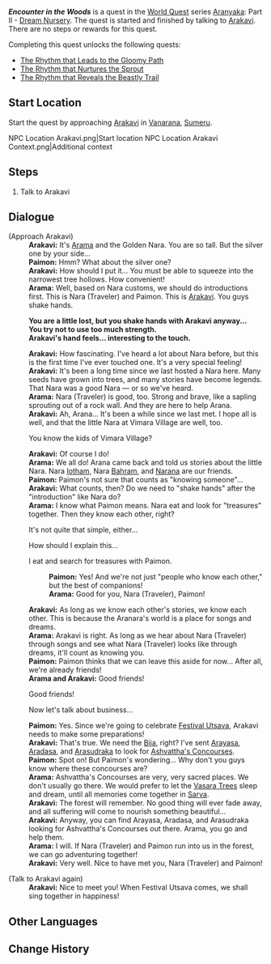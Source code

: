 {{Quest Infobox
|image         = World Quest Encounter in the Woods.png
|type          = World
|chapter       = Aranyaka
|actType       = Part
|actNum        = II
|part          = 2
|act           = Dream Nursery
|summary       = 
|requirement   = [[The World of Aranara]]
|characters    = Arama; Arakavi; Traveler; Paimon
|startLocation = [[Vanarana]], [[Sumeru]]
|region        = Sumeru
|area          = Vanarana
|concurrent    = Children of the Forest
|exp           = 
|mora          = 
|primogems     = 
|other         = 
}}
'''''Encounter in the Woods''''' is a quest in the [[World Quest]] series [[Aranyaka]]: Part II - [[Dream Nursery]]. The quest is started and finished by talking to [[Arakavi]]. There are no steps or rewards for this quest.

Completing this quest unlocks the following quests:

* [[The Rhythm that Leads to the Gloomy Path]]
* [[The Rhythm that Nurtures the Sprout]]
* [[The Rhythm that Reveals the Beastly Trail]]

==Start Location==
Start the quest by approaching [[Arakavi]] in [[Vanarana]], [[Sumeru]].
<gallery>
NPC Location Arakavi.png|Start location
NPC Location Arakavi Context.png|Additional context
</gallery><!-- There are no in-game accessible steps, quest description, or quest rewards. -->

==Steps==
# Talk to Arakavi

==Dialogue==
{{Quest Description|Talk to Arakavi in Vanarana, which might help the groundwork for Festival Utsava.}}
{{Dialogue start}}
;(Approach Arakavi)
:'''Arakavi:''' It's [[Arama]] and the Golden Nara. You are so tall. But the silver one by your side...
:'''Paimon:''' Hmm? What about the silver one?
:'''Arakavi:''' How should I put it... You must be able to squeeze into the narrowest tree hollows. How convenient!
:'''Arama:''' Well, based on Nara customs, we should do introductions first. This is Nara (Traveler) and Paimon. This is [[Arakavi]]. You guys shake hands.

:'''You are a little lost, but you shake hands with Arakavi anyway...<br />You try not to use too much strength.<br />Arakavi's hand feels... interesting to the touch.'''

:'''Arakavi:''' How fascinating. I've heard a lot about Nara before, but this is the first time I've ever touched one. It's a very special feeling!
:'''Arakavi:''' It's been a long time since we last hosted a Nara here. Many seeds have grown into trees, and many stories have become legends. That Nara was a good Nara &mdash; or so we've heard.
:'''Arama:''' Nara (Traveler) is good, too. Strong and brave, like a sapling sprouting out of a rock wall. And they are here to help Arana.
:'''Arakavi:''' Ah, Arana... It's been a while since we last met. I hope all is well, and that the little Nara at Vimara Village are well, too.
:{{DIcon}} You know the kids of Vimara Village?
:'''Arakavi:''' Of course I do!
:'''Arama:''' We all do! Arana came back and told us stories about the little Nara. Nara [[Iotham]], Nara [[Bahram]], and [[Rana|Narana]] are our friends.
:'''Paimon:''' Paimon's not sure that counts as "knowing someone"...
:'''Arakavi:''' What counts, then? Do we need to "shake hands" after the "introduction" like Nara do?
:'''Arama:''' I know what Paimon means. Nara eat and look for "treasures" together. Then they know each other, right?
:{{DIcon}} It's not quite that simple, either...
:{{DIcon}} How should I explain this...
:{{DIcon}} I eat and search for treasures with Paimon.
::'''Paimon:''' Yes! And we're not just "people who know each other," but the best of companions!
::'''Arama:''' Good for you, Nara (Traveler), Paimon!
:'''Arakavi:''' As long as we know each other's stories, we know each other. This is because the Aranara's world is a place for songs and dreams.
:'''Arama:''' Arakavi is right. As long as we hear about Nara (Traveler) through songs and see what Nara (Traveler) looks like through dreams, it'll count as knowing you.
:'''Paimon:''' Paimon thinks that we can leave this aside for now... After all, we're already friends!
:'''Arama and Arakavi:''' Good friends!
:{{DIcon}} Good friends!
:{{DIcon}} Now let's talk about business...
:'''Paimon:''' Yes. Since we're going to celebrate [[Festival Utsava]], Arakavi needs to make some preparations!
:'''Arakavi:''' That's true. We need the [[Bija]], right? I've sent [[Arayasa]], [[Aradasa]], and [[Arasudraka]] to look for [[Ashvattha's Concourses]].
:'''Paimon:''' Spot on! But Paimon's wondering... Why don't you guys know where these concourses are?
:'''Arama:''' Ashvattha's Concourses are very, very sacred places. We don't usually go there. We would prefer to let the [[Vasara Tree]]s sleep and dream, until all memories come together in [[Sarva]].
:'''Arakavi:''' The forest will remember. No good thing will ever fade away, and all suffering will come to nourish something beautiful...
:'''Arakavi:''' Anyway, you can find Arayasa, Aradasa, and Arasudraka looking for Ashvattha's Concourses out there. Arama, you go and help them.
:'''Arama:''' I will. If Nara (Traveler) and Paimon run into us in the forest, we can go adventuring together!
:'''Arakavi:''' Very well. Nice to have met you, Nara (Traveler) and Paimon!

;(Talk to Arakavi again)
:'''Arakavi:''' Nice to meet you! When Festival Utsava comes, we shall sing together in happiness!
{{Dialogue end}}

==Other Languages==
{{Other Languages
|en      = Encounter in the Woods
|zhs     = 林中小曲
|zhs_rm  = Lín Zhōng Xiǎoqǔ
|zht     = 林中小曲
|zht_rm  = Lín Zhōng Xiǎoqǔ
|zh_tl   = 
|ja      = 森の中の曲
|ja_rm   = Mori no Naka no Kyoku
|ja_tl   = Music Within the Woods
|ko      = 숲속의 노래
|ko_rm   = Supsok-ui Norae
|ko_tl   = Song in the Forest
|es      = La melodía del bosque
|es_tl   = The Melody of the Forest
|fr      = Une mélodie dans la forêt
|fr_tl   = A Melody in the Forest
|ru      = Выступление в лесу
|ru_tl   = Performance in the Woods
|th      = บทเพลงกลางพนาลัย
|th_rm   = 
|th_tl   = 
|vi      = Khúc Nhạc Trong Rừng
|vi_tl   = 
|de      = Pfeifen im Walde
|de_tl   = Whistling in the Woods
|id      = Pertemuan di Hutan
|id_tl   = Meeting in the Forest
|pt      = Melodia da Floresta
|pt_tl   = Melody of the Forest
|tr      = Ormandaki Karşılaşma
|tr_tl   = 
|it      = Incontri nei boschi
|it_tl   = 
}}

==Change History==
{{Change History|3.0}}